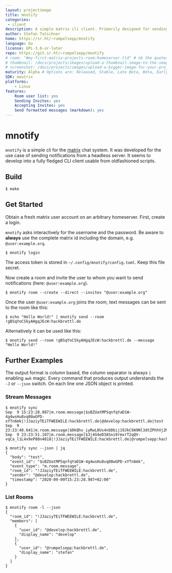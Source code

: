 ```yaml
---
layout: projectimage
title: mnotify
categories:
 - client
description: A simple matrix cli client. Primarily designed for sending notifications.
author: Stefan Tatschner
home: https://sr.ht/~rumpelsepp/mnotify
language: Go
license: GPL-3.0-or-later
repo: https://git.sr.ht/~rumpelsepp/mnotify
# room: "#my-first-matrix-projects-room:homeserver.tld" # nb the quotes are needed as rooms start with #
# thumbnail: /docs/projects/images/upload-a-thumbnail-image-to-the-images-subfolder.png
# screenshot: /docs/projects/images/upload-a-bigger-image-for-your-project-page-to-the-images-subfolder.png
maturity: Alpha # Options are: Released, Stable, Late Beta, Beta, Early Beta, Late Alpha, Alpha, Early Alpha, or Not actively maintained
SDK: mautrix
platforms:
    - Linux
features:
    Room user list: yes
    Sending Invites: yes
    Accepting Invites: yes
    Send formatted messages (markdown): yes
---
```


# mnotify

`mnotify` is a simple cli for the [matrix](https://matrix.org) chat system.
It was developed for the use case of sending notifications from a headless server.
It seems to develop into a fully fledged CLI client usable from oldfashioned scripts.

## Build

```
$ make
```

## Get Started

Obtain a fresh matrix user account on an arbitrary homeserver.
First, create a login.

`mnotify` asks interactively for the username and the password.
Be aware to **always** use the complete matrix id including the domain, e.g. `@user:example.org`.

```
$ mnotify login
```

The access token is stored in `~/.config/mnotify/config.toml`.
Keep this file secret.

Now create a room and invite the user to whom you want to send notifications (here: `@user:example.org`).

```
$ mnotify room --create --direct --invites "@user:example.org"
```

Once the user `@user:example.org` joins the room, text messages can be sent to the room like this:

```
$ echo "Hello World!" | mnotify send --room !gBSqYoCSkyAHgqJEcW:hackbrettl.de
```

Alternatively it can be used like this:

```
$ mnotify send --room !gBSqYoCSkyAHgqJEcW:hackbrettl.de --message "Hello World!"
```

## Further Examples

The output format is column based, the column separator is always `|` enabling `awk` magic.
Every command that produces output understands the `-J` or `--json` switch.
On each line one JSON object is printed.

### Stream Messages

```
$ mnotify sync
Sep  9 15:23:28.987|m.room.message|$sBZUatMPSqnfqYaD1W-4g4wsHu8vq08wGPD-xYTn6mk|!JJaziyTEiTFWEEWILE:hackbrettl.de|@develop:hackbrettl.de|test
Sep  9 23:23:48.641|m.room.message|$0kQhv_iyRwL8Us4nbDbij19JkC9A9Nl3dtZPhhVj2MI|!JJaziyTEiTFWEEWILE:hackbrettl.de|@rumpelsepp:hackbrettl.de|test
Sep  9 23:23:51.107|m.room.message|$3j4G4eD3ASni9rmxrT2qQV-vqCa_l1L4x9eP80n4818|!JJaziyTEiTFWEEWILE:hackbrettl.de|@rumpelsepp:hackbrettl.de|hello
```

```
$ mnotify sync --json | jq
{
  "body": "test",
  "event_id": "$sBZUatMPSqnfqYaD1W-4g4wsHu8vq08wGPD-xYTn6mk",
  "event_type": "m.room.message",
  "room_id": "!JJaziyTEiTFWEEWILE:hackbrettl.de",
  "sender": "@develop:hackbrettl.de",
  "timestamp": "2020-09-09T15:23:28.987+02:00"
}
```

### List Rooms

```
$ mnotify room -l --json
{
  "room_id": "!JJaziyTEiTFWEEWILE:hackbrettl.de",
  "members": [
    {
      "user_id": "@develop:hackbrettl.de",
      "display_name": "develop"
    },
    {
      "user_id": "@rumpelsepp:hackbrettl.de",
      "display_name": "stefan"
    }
  ]
}
```
